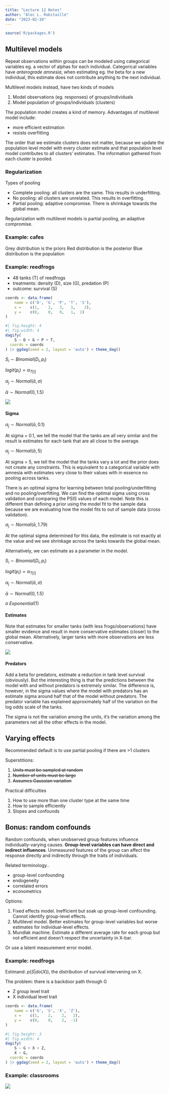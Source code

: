 ```yaml
---
title: "Lecture 12 Notes"
author: "Alec L. Robitaille"
date: "2023-02-10"
---
```


```r
source('R/packages.R')
```


## Multilevel models

Repeat observations within groups can be modeled using categorical variables eg.
a vector of alphas for each individual. Categorical variables have 
*anterograde amnesia*, when estimating eg. the beta for a new individual, 
this estimate does not contribute anything to the next individual. 

Multilevel models instead, have two kinds of models

1. Model observations (eg. responses) of groups/individuals
1. Model population of groups/individuals (clusters)

The population model creates a kind of memory. Advantages of multilevel model
include: 

- more efficient estimation 
- resists overfitting

The order that we estimate clusters does not matter, because we update the 
population level model with every cluster estimate and that 
population level model contributes to all clusters' estimates. The 
information gathered from each cluster is pooled. 


### Regularization

Types of pooling

- Complete pooling: all clusters are the same. This results in underfitting. 
- No pooling: all clusters are unrelated. This results in overfitting. 
- Partial pooling: adaptive compromise. There is shrinkage towards
the global mean. 


Regularization with multilevel models is partial pooling, an adaptive 
compromise. 


### Example: cafes

Grey distribution is the priors
Red distribution is the posterior
Blue distribution is the population

### Example: reedfrogs

- 48 tanks (T) of reedfrogs
- treatments: density (D), size (G), predation (P)
- outcome: survival (S)


```r
coords <- data.frame(
	name = c('D', 'G', 'P', 'T', 'S'),
	x =    c(1,    2,   3,   1,    2),
	y =    c(0,    0,   0,   1,  1)
)
```

```r
#| fig.height: 4
#| fig.width: 4 
dagify(
	S ~ D + G + P + T,
  coords = coords
) |> ggdag(seed = 2, layout = 'auto') + theme_dag()
```


$S_{i} \sim Binomial(D_{i}, p_{i})$

$logit(p_{i}) = \alpha_{T[i]}$

$\alpha_{j} \sim Normal(\bar{\alpha}, \sigma)$

$\bar{\alpha} \sim Normal(0, 1.5)$


![](../graphics/stat_rethinking_l12_slide34.png)


#### Sigma 

$\alpha_{j} \sim Normal(\bar{\alpha}, 0.1)$


At sigma = 0.1, we tell the model that the tanks are all very 
similar and the result is estimates for each tank that are 
all close to the average. 

$\alpha_{j} \sim Normal(\bar{\alpha}, 5)$


At sigma = 5, we tell the model that the tanks vary a lot 
and the prior does not create any constraints. This is equivalent
to a categorical variable with amnesia with estimates very close
to their values with in essence no pooling across tanks. 

There is an optimal sigma for learning between 
total pooling/underfitting and no pooling/overfitting. We can
find the optimal sigma using cross validation and comparing
the PSIS values of each model. Note this is different than 
defining a prior using the model fit to the sample data
because we are evaluating how the model fits to out of sample
data (cross validation).  

$\alpha_{j} \sim Normal(\bar{\alpha}, 1.79)$

At the optimal sigma determined for this data, the estimate
is not exactly at the value and we see shrinkage 
across the tanks towards the global mean. 


Alternatively, we can estimate as a parameter in the model. 


$S_{i} \sim Binomial(D_{i}, p_{i})$

$logit(p_{i}) = \alpha_{T[i]}$

$\alpha_{j} \sim Normal(\bar{\alpha}, \sigma)$

$\bar{\alpha} \sim Normal(0, 1.5)$

$\sigma ~  Exponential(1)$


#### Estimates

Note that estimates for smaller tanks (with less frogs/observations)
have smaller evidence and result in more conservative estimates (closer)
to the global mean. Alternatively, larger tanks with more observations
are less conservative. 

![](../graphics/stat_rethinking_l12_slide34.png)

#### Predators

Add a beta for predators, estimate a reduction in tank level survival (obviously).
But the interesting thing is that the predictions between the model
with and without predators is extremely similar. The difference is, however, 
in the sigma values where the model with predators has an estimate sigma 
around half that of the model without predators. The predator variable has
explained approximately half of the variation on the log odds scale of the 
tanks. 

The sigma is not the variation among the units, it's the variation 
among the parameters net all the other effects in the model. 


## Varying effects

Recommended default is to use partial pooling if there are >1 clusters

Superstitions: 

1. ~~Units must be sampled at random~~
1. ~~Number of units must be large~~
1. ~~Assumes Gaussian variation~~


Practical difficulties

1. How to use more than one cluster type at the same time
1. How to sample efficiently
1. Slopes and confounds




## Bonus: random confounds

Random confounds, when unobserved group features influence individually-varying
causes. **Group-level variables can have direct and indirect influences**. 
Unmeasured features of the group can affect the response directly and indirectly
through the traits of individuals.

Related terminology.. 

- group-level confounding
- endogeneity
- correlated errors
- econometrics


Options:

1. Fixed effects model. Inefficient but soak up group-level confounding. Cannot 
identify group-level effects. 
1. Multilevel model. Better estimates for group-level variables but worse estimates
for individual-level effects. 
1. Mundlak machine. Estimate a different average rate for each group but
not efficient and doesn't respect the uncertainty in X-bar. 

Or use a latent measurement error model. 


### Example: reedfrogs


Estimand: $p(S|do(X))$, the distribution of survival intervening on X. 

The problem: there is a backdoor path through G

- Z group level trait
- X individual level trait

```r
coords <- data.frame(
	name = c('G', 'S', 'X', 'Z'),
	x =    c(1,    2,    2,   2),
	y =    c(0,    0,    2,  -1)
)
```

```r
#| fig.height: 3
#| fig.width: 4 
dagify(
	S ~ G + X + Z,
	X ~ G,
  coords = coords
) |> ggdag(seed = 2, layout = 'auto') + theme_dag()
```


### Example: classrooms

![](../graphics/stat_rethinking_l12_slide73.png)







